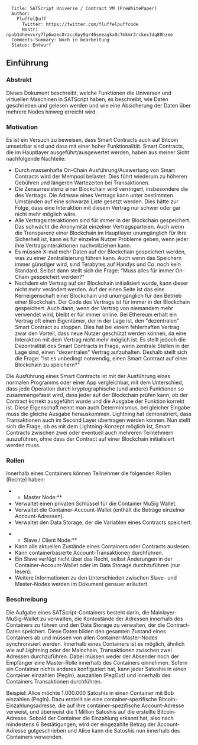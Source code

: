 <pre>
  Title: SATScript Universe / Contract VM (PreWhitePaper)
  Author: 
    Fluffel₿uff
      Twitter: https://twitter.com/fluffelpuffcode
      Nostr: npub14hewvxry7lp6wzec0rzcc6py9qr46seeagkx0c7mkmr3rckex3dq88hzee
  Comments-Summary: Noch in bearbeitung
  Status: Entwurf
</pre>

== Einführung ==

=== Abstrakt ===

Dieses Dokument beschreibt, welche Funktionen die Universen und virtuellen Maschinen in SATScript haben,
es beschreibt, wie Daten geschrieben und gelesen werden und wie eine Absicherung der Daten über mehrere Nodes hinweg erreicht wird.

=== Motivation ===

Es ist ein Versuch zu beweisen, dass Smart Contracts auch auf Bitcoin umsetzbar sind und dass mit einer hoher Funktionalität.
Smart Contracts, die im Hauptlayer ausgeführt/ausgewertet werden, haben aus meiner Sicht nachfolgende Nachteile:
* Durch massenhafte On-Chain Ausführung/Auswertung von Smart Contracts wird der Mempool belastet. Dies führt wiederum zu höheren Gebühren und längeren Wartezeiten bei Transaktionen.
* Die Zensurresistenz einer Blockchain wird verringert, insbesondere die des Vertrags. Die Adresse eines Vertrags kann unter bestimmten Umständen auf eine schwarze Liste gesetzt werden. Dies hätte zur Folge, dass eine Interaktion mit diesem Vertrag nur schwer oder gar nicht mehr möglich wäre.
* Alle Vertragsinteraktionen sind für immer in der Blockchain gespeichert. Das schwächt die Anonymität einzelner Vertragsparteien. Auch wenn die Transparenz einer Blockchain im Hauptlayer unumgänglich für ihre Sicherheit ist, kann es für einzelne Nutzer Probleme geben, wenn jeder ihre Vertragsinteraktionen nachvollziehen kann.
* Es müssen X-mal mehr Daten auf der Blockchain gespeichert werden, was zu einer Zentralisierung führen kann. Auch wenn das Speichern immer günstiger wird, sind Terabytes auf Handys und Co. noch kein Standard. Selbst dann stellt sich die Frage: "Muss alles für immer On-Chain gespeichert werden?"
* Nachdem ein Vertrag auf der Blockchain initialisiert wurde, kann dieser nicht mehr verändert werden. Auf der einen Seite ist das eine Kerneigenschaft einer Blockchain und unumgänglich für den Betrieb einer Blockchain. Der Code des Vertrags ist für immer in der Blockchain gespeichert. Auch dann, wenn der Vertrag von niemandem mehr verwendet wird, bleibt er für immer online. Bei Ethereum erhält ein Vertrag oft einen Eigentümer, der in der Lage ist, den "dezentralen" Smart Contract zu stoppen. Dies hat bei einem fehlerhaften Vertrag zwar den Vorteil, dass neue Nutzer geschützt werden können, da eine Interaktion mit dem Vertrag nicht mehr möglich ist. Es stellt jedoch die Dezentralität des Smart Contracts in Frage, wenn zentrale Stellen in der Lage sind, einen "dezentralen" Vertrag aufzuhalten. Deshalb stellt sich die Frage: "Ist es unbedingt notwendig, einen Smart Contract auf einer Blockchain zu speichern?"


Die Ausführung eines Smart Contracts ist mit der Ausführung eines normalen Programms oder einer App vergleichbar, mit dem Unterschied, dass jede Operation durch kryptographische (und andere) Funktionen so zusammengefasst wird, dass jeder auf der Blockchain prüfen kann, ob der Contract korrekt ausgeführt wurde und die Ausgabe der Funktion korrekt ist. Diese Eigenschaft nennt man auch Determinismus, bei gleicher Eingabe muss die gleiche Ausgabe herauskommen. Lightning hat demonstriert, dass Transaktionen auch im Second Layer übertragen werden können. Nun stellt sich die Frage, ob es mit dem Lightning-Konzept möglich ist, Smart Contracts zwischen zwei oder eventuell auch mehreren Teilnehmern auszuführen, ohne dass der Contract auf einer Blockchain initialisiert werden muss.

=== Rollen ===

Innerhalb eines Containers können Teilnehmer die folgenden Rollen (Rechte) haben:

**Master Node:**
* Verwaltet einen privaten Schlüssel für die Container MuSig Wallet.
* Verwaltet die Container-Account-Wallet (enthält die Beträge einzelner Account-Adressen).
* Verwaltet den Data Storage, der die Variablen eines Contracts speichert.

**Slave / Client Node:**
* Kann alle aktuellen Zustände eines Containers oder Contracts auslesen.
* Kann containerbasierte Account-Transaktionen durchführen.
* Ein Slave verfügt nicht über das Recht, selbst Änderungen in der Container-Account-Wallet oder im Data Storage durchzuführen (nur lesen).
* Weitere Informationen zu den Unterschieden zwischen Slave- und Master-Nodes werden im Dokument genauer erläutert.

=== Beschreibung ===

Die Aufgabe eines SATScript-Containers besteht darin, die Mainlayer-MuSig-Wallet zu verwalten, die Kontostände der Adressen innerhalb des Containers zu führen und den Data Storage zu verwalten, der die Contract-Daten speichert. Diese Daten bilden den gesamten Zustand eines Containers ab und müssen von allen Container-Master-Nodes synchronisiert werden. Innerhalb eines Containers ist es möglich, ähnlich wie auf Lightning oder der Mainchain, Transaktionen zwischen zwei Adressen durchzuführen. Dabei müssen weder der Absender noch der Empfänger eine Master-Rolle innerhalb des Containers einnehmen. Sofern ein Container nichts anderes konfiguriert hat, kann jeder Satoshis in einen Container einzahlen (PegIn), auszahlen (PegOut) und innerhalb des Containers Transaktionen durchführen.


Beispiel:
Alice möchte 1.000.000 Satoshis in einen Container mit Bob einzahlen (PegIn). Dazu erstellt sie eine container-spezifische Bitcoin-Einzahlungsadresse, die auf ihre container-spezifische Account-Adresse verweist, und überweist die 1 Million Satoshis auf die erstellte Bitcoin-Adresse. Sobald der Container die Einzahlung erkannt hat, also nach mindestens 6 Bestätigungen, wird der eingezahlte Betrag der Account-Adresse gutgeschrieben und Alice kann die Satoshis nun innerhalb des Containers verwenden.
